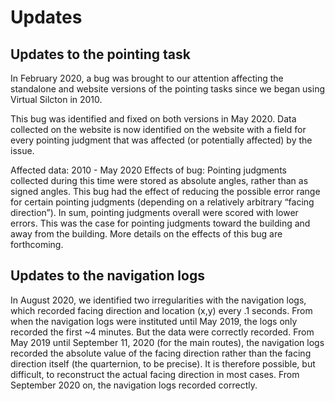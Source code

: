 # Updates

## Updates to the pointing task
In February 2020, a bug was brought to our attention affecting the standalone and website versions of the pointing tasks since we began using Virtual Silcton in 2010. 

This bug was identified and fixed on both versions in May 2020. Data collected on the website is now identified on the website with a field for every pointing judgment that was affected (or potentially affected) by the issue. 

Affected data: 2010 - May 2020
Effects of bug: Pointing judgments collected during this time were stored as absolute angles, rather than as signed angles. This bug had the effect of reducing the possible error range for certain pointing judgments (depending on a relatively arbitrary "facing direction"). In sum, pointing judgments overall were scored with lower errors. This was the case for pointing judgments toward the building and away from the building. More details on the effects of this bug are forthcoming. 

## Updates to the navigation logs
In August 2020, we identified two irregularities with the navigation logs, which recorded facing direction and location (x,y) every .1 seconds. From when the navigation logs were instituted until May 2019, the logs only recorded the first ~4 minutes. But the data were correctly recorded. From May 2019 until September 11, 2020 (for the main routes), the navigation logs recorded the absolute value of the facing direction rather than the facing direction itself (the quarternion, to be precise). It is therefore possible, but difficult, to reconstruct the actual facing direction in most cases. From September 2020 on, the navigation logs recorded correctly. 
